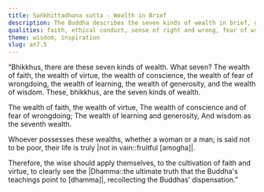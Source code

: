 ```yaml
---
title: Saṅkhittadhana sutta - Wealth in Brief
description: The Buddha describes the seven kinds of wealth in brief, of 1) faith, 2) virtue, 3) conscience, 4) fear of wrongdoing, 5) learning, 6) generosity, and 7) wisdom.
qualities: faith, ethical conduct, sense of right and wrong, fear of wrongdoing, learning, giving, wisdom
theme: wisdom, inspiration
slug: an7.5
---
```


“Bhikkhus, there are these seven kinds of wealth. What seven? The wealth of faith, the wealth of virtue, the wealth of conscience, the wealth of fear of wrongdoing, the wealth of learning, the wealth of generosity, and the wealth of wisdom. These, bhikkhus, are the seven kinds of wealth.

The wealth of faith, the wealth of virtue,
The wealth of conscience and of fear of wrongdoing;
The wealth of learning and generosity,
And wisdom as the seventh wealth.

Whoever possesses these wealths,
whether a woman or a man;
is said not to be poor,
their life is truly |not in vain::fruitful [amogha]|.

Therefore, the wise should apply themselves,
to the cultivation of faith and virtue,
to clearly see the |Dhamma::the ultimate truth that the Buddha's teachings point to [dhamma]|,
recollecting the Buddhas’ dispensation.”